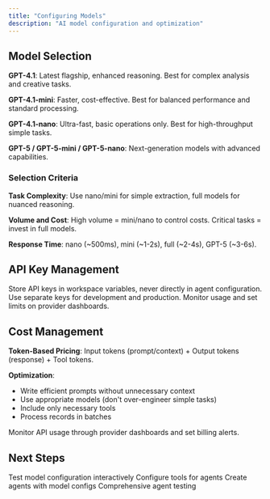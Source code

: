 ```yaml
---
title: "Configuring Models"
description: "AI model configuration and optimization"
---
```


## Model Selection

**GPT-4.1**: Latest flagship, enhanced reasoning. Best for complex analysis and creative tasks.

**GPT-4.1-mini**: Faster, cost-effective. Best for balanced performance and standard processing.

**GPT-4.1-nano**: Ultra-fast, basic operations only. Best for high-throughput simple tasks.

**GPT-5 / GPT-5-mini / GPT-5-nano**: Next-generation models with advanced capabilities.

### Selection Criteria

**Task Complexity**: Use nano/mini for simple extraction, full models for nuanced reasoning.

**Volume and Cost**: High volume = mini/nano to control costs. Critical tasks = invest in full models.

**Response Time**: nano (~500ms), mini (~1-2s), full (~2-4s), GPT-5 (~3-6s).

## API Key Management

Store API keys in workspace variables, never directly in agent configuration. Use separate keys for development and production. Monitor usage and set limits on provider dashboards.

## Cost Management

**Token-Based Pricing**: Input tokens (prompt/context) + Output tokens (response) + Tool tokens.

**Optimization**:

- Write efficient prompts without unnecessary context
- Use appropriate models (don't over-engineer simple tasks)
- Include only necessary tools
- Process records in batches

Monitor API usage through provider dashboards and set billing alerts.

## Next Steps

<CardGroup cols={2}>
  <Card
    title="Chat with Agents"
    icon="message"
    href="/guides/agents/chatting-with-agents"
  >
    Test model configuration interactively
  </Card>
  <Card
    title="Managing Tools"
    icon="wrench"
    href="/guides/agents/managing-tools"
  >
    Configure tools for agents
  </Card>
  <Card
    title="Creating Agents"
    icon="plus"
    href="/guides/agents/creating-agents"
  >
    Create agents with model configs
  </Card>
  <Card
    title="Testing Agents"
    icon="flask"
    href="/guides/agents/testing-agents"
  >
    Comprehensive agent testing
  </Card>
</CardGroup>
